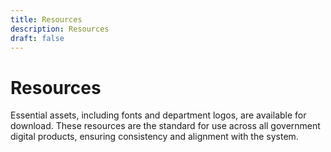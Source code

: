 ```yaml
---
title: Resources
description: Resources
draft: false
---
```


# Resources

Essential assets, including fonts and department logos, are available for download. These resources are the standard for use across all government digital products, ensuring consistency and alignment with the system.
